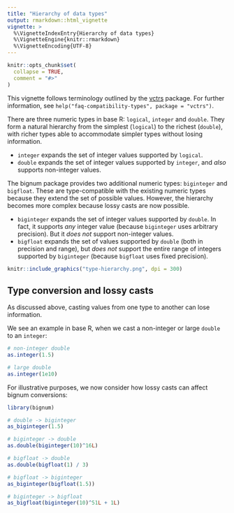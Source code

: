 ```yaml
---
title: "Hierarchy of data types"
output: rmarkdown::html_vignette
vignette: >
  %\VignetteIndexEntry{Hierarchy of data types}
  %\VignetteEngine{knitr::rmarkdown}
  %\VignetteEncoding{UTF-8}
---
```


```r
knitr::opts_chunk$set(
  collapse = TRUE,
  comment = "#>"
)
```

This vignette follows terminology outlined by the [vctrs](https://vctrs.r-lib.org) package.
For further information, see `help("faq-compatibility-types", package = "vctrs")`.

There are three numeric types in base R: `logical`, `integer` and `double`.
They form a natural hierarchy from the simplest (`logical`) to the richest (`double`), with richer types able to accommodate simpler types without losing information.

* `integer` expands the set of integer values supported by `logical`.
* `double` expands the set of integer values supported by `integer`, and _also_ supports non-integer values.

The bignum package provides two additional numeric types: `biginteger` and `bigfloat`.
These are type-compatible with the existing numeric types because they extend the set of possible values.
However, the hierarchy becomes more complex because lossy casts are now possible.

* `biginteger` expands the set of integer values supported by `double`. In fact, it supports _any_ integer value (because `biginteger` uses arbitrary precision). But it _does not_ support non-integer values.
* `bigfloat` expands the set of values supported by `double` (both in precision and range), but _does not_ support the entire range of integers supported by `biginteger` (because `bigfloat` uses fixed precision).

```r
knitr::include_graphics("type-hierarchy.png", dpi = 300)
```


## Type conversion and lossy casts

As discussed above, casting values from one type to another can lose information.

We see an example in base R, when we cast a non-integer or large `double` to an `integer`:

```r
# non-integer double
as.integer(1.5)

# large double
as.integer(1e10)
```

For illustrative purposes, we now consider how lossy casts can affect bignum conversions:

```r
library(bignum)

# double -> biginteger
as_biginteger(1.5)

# biginteger -> double
as.double(biginteger(10)^16L)

# bigfloat -> double
as.double(bigfloat(1) / 3)

# bigfloat -> biginteger
as_biginteger(bigfloat(1.5))

# biginteger -> bigfloat
as_bigfloat(biginteger(10)^51L + 1L)
```


